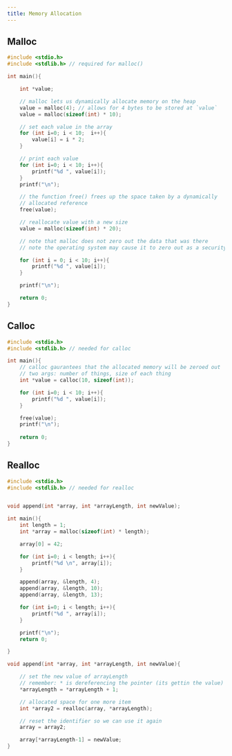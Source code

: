 ```yaml
---
title: Memory Allocation
---
```


## Malloc 

```c
#include <stdio.h>
#include <stdlib.h> // required for malloc()

int main(){

    int *value;

    // malloc lets us dynamically allocate memory on the heap
    value = malloc(4); // allows for 4 bytes to be stored at `value`
    value = malloc(sizeof(int) * 10);

    // set each value in the array
    for (int i=0; i < 10;  i++){
        value[i] = i * 2;
    }

    // print each value
    for (int i=0; i < 10; i++){
        printf("%d ", value[i]);
    }
    printf("\n");

    // the function free() frees up the space taken by a dynamically 
    // allocated reference
    free(value);

    // reallocate value with a new size
    value = malloc(sizeof(int) * 20);

    // note that malloc does not zero out the data that was there
    // note the operating system may cause it to zero out as a security feature

    for (int i = 0; i < 10; i++){
        printf("%d ", value[i]);
    }

    printf("\n");

    return 0;
}
```

## Calloc

```c
#include <stdio.h>
#include <stdlib.h> // needed for calloc

int main(){
    // calloc gaurantees that the allocated memory will be zeroed out
    // two args: number of things, size of each thing
    int *value = calloc(10, sizeof(int));

    for (int i=0; i < 10; i++){
        printf("%d ", value[i]);
    }

    free(value);
    printf("\n");
    
    return 0;
}
```

## Realloc

```c
#include <stdio.h>
#include <stdlib.h> // needed for realloc


void append(int *array, int *arrayLength, int newValue);

int main(){
    int length = 1;
    int *array = malloc(sizeof(int) * length);

    array[0] = 42;

    for (int i=0; i < length; i++){
        printf("%d \n", array[i]);
    }

    append(array, &length, 4);
    append(array, &length, 10);
    append(array, &length, 13);

    for (int i=0; i < length; i++){
        printf("%d ", array[i]);
    }

    printf("\n");
    return 0;

}

void append(int *array, int *arrayLength, int newValue){

    // set the new value of arrayLength
    // remember: * is dereferencing the pointer (its gettin the value)
    *arrayLength = *arrayLength + 1;

    // allocated space for one more item
    int *array2 = realloc(array, *arrayLength);

    // reset the identifier so we can use it again
    array = array2;

    array[*arrayLength-1] = newValue;
}
```